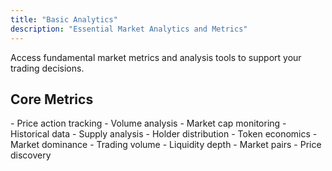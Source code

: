```yaml
---
title: "Basic Analytics"
description: "Essential Market Analytics and Metrics"
---
```


<Card title="Market Analytics Foundation" icon="chart-simple">
  Access fundamental market metrics and analysis tools to support your trading decisions.
</Card>

## Core Metrics

<CardGroup cols={3}>
  <Card title="Price Analysis" icon="chart-line">
    - Price action tracking
    - Volume analysis
    - Market cap monitoring
    - Historical data
  </Card>
  <Card title="Token Metrics" icon="coins">
    - Supply analysis
    - Holder distribution
    - Token economics
    - Market dominance
  </Card>
  <Card title="Market Indicators" icon="gauge">
    - Trading volume
    - Liquidity depth
    - Market pairs
    - Price discovery
  </Card>
</CardGroup>
